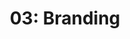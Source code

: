 ---
title: '03: Branding'
summary: |
    Justify and create a suitable brand identity for Ficus and produce a manual guding how to use the brand including example applications.
start: 2025-02-24
duration: 15 days
owner:
    image: '@images/avatars/kb.jpg'
    title: kb
status: slated
details:
    -
        title: Activities
        body: |
            - Deduce, finalize, and record brand core values from Storyboarding
            - Host two stakeholder sessions to draw out more information
            - Write and present a draft of Ficus
    -
        title: Deliverables
        body: |
            - Succinct definition of Ficus's purpose
            - Differentiated headline for marketing materials
            - Minimum 200-word "Purpose of Ficus" essay
    -
        title: Readings
        body: |
            - [Brand Communication Framework](https://glossary.logomakershop.com/glossary/what-is-brand-communication-framework)
            - [About BlackRock](https://www.blackrock.com/corporate/about-us)
---